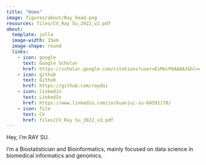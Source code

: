 ```yaml
---
title: "Home"
image: figures/about/Ray_head.png
resources: files/CV_Ray Su_2022_v2.pdf
about:
  template: jolla
  image-width: 15em
  image-shape: round
  links: 
    - icon: google
      text: Google Scholar
      href: https://scholar.google.com/citations?user=EsMeLP8AAAAJ&hl=en
    - icon: github
      text: Github
      href: https://github.com/raydai
    - icon: linkedin
      text: LinkedIn
      href: https://www.linkedin.com/in/kuanjui-su-04591170/
    - icon: file
      text: CV
      href: files/CV_Ray Su_2022_v2.pdf
---
```


Hey, I'm RAY SU.

I'm a Biostatistician and Bioinformatics, mainly focused on data science in biomedical informatics and genomics.
